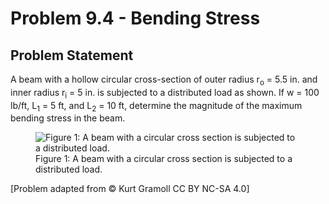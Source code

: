 # Problem 9.4 - Bending Stress {.unnumbered}

## Problem Statement

A beam with a hollow circular cross-section of outer radius r<sub>o</sub> = 5.5 in. and inner radius r<sub>i</sub> = 5 in. is subjected to a distributed load as shown. If w = 100 lb/ft, L<sub>1</sub> = 5 ft, and L<sub>2</sub> = 10 ft, determine the magnitude of the maximum bending stress in the beam.

![Figure 1: A beam with a circular cross section is subjected to a distributed load.](images/345.png){fig-alt="A beam of length 2L1+L2 with a circular ring cross section is subjected to a distributed load w. The left end of the beam has a pin a distance of L1 from the start of the distributed load. The distributed load occurs over a length of L2. The right end of the beam has a pin a distance of L1 from the end of the distributed load. The beam's cross section is a ring with outer diameter ro and inner diameter ri."}

\[Problem adapted from © Kurt Gramoll CC BY NC-SA 4.0\]